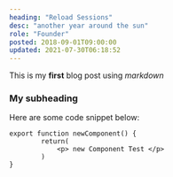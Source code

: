 ```yaml
---
heading: "Reload Sessions"
desc: "another year around the sun"
role: "Founder"
posted: 2018-09-01T09:00:00
updated: 2021-07-30T06:18:52
---
```


This is my **first** blog post using _markdown_

### My subheading

Here are some code snippet below:

```
export function newComponent() {
        return(
            <p> new Component Test </p>
        )
}

```
